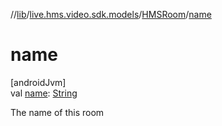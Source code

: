 //[lib](../../../index)/[live.hms.video.sdk.models](../index)/[HMSRoom](index)/[name](name)

# name

[androidJvm]\
val [name](name): [String](https://kotlinlang.org/api/latest/jvm/stdlib/kotlin/-string/index.html)

The name of this room
